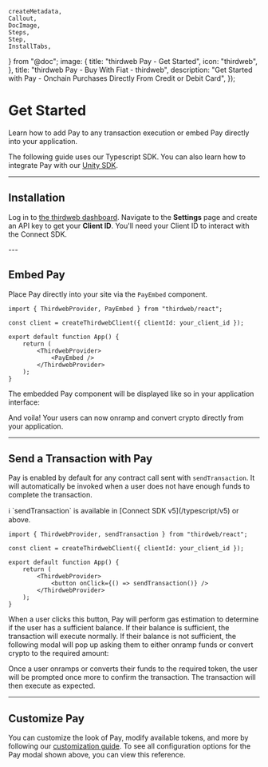 	createMetadata,
	Callout,
	DocImage,
	Steps,
	Step,
	InstallTabs,
} from "@doc";
	image: {
		title: "thirdweb Pay - Get Started",
		icon: "thirdweb",
	},
	title: "thirdweb Pay - Buy With Fiat - thirdweb",
	description:
		"Get Started with Pay -  Onchain Purchases Directly From Credit or Debit Card",
});

# Get Started

Learn how to add Pay to any transaction execution or embed Pay directly into your application.

The following guide uses our Typescript SDK. You can also learn how to integrate Pay with our [Unity SDK](https://portal.thirdweb.com/unity/pay/getbuywithcryptoquote).

---

## Installation

<Steps>
<Step title="Install the Connect SDK">
<InstallTabs
	npm="npm i thirdweb"
	yarn="yarn install thirdweb"
	pnpm="pnpm i thirdweb"
/>
</Step>
<Step title="Get Your Client ID">

Log in to [the thirdweb dashboard](https://thirdweb.com/dashboard). Navigate to the **Settings** page and create an API key to get your **Client ID**. You'll need your Client ID to interact with the Connect SDK.

</Step>
</Steps>
---

## Embed Pay

Place Pay directly into your site via the `PayEmbed` component.

```tsx
import { ThirdwebProvider, PayEmbed } from "thirdweb/react";

const client = createThirdwebClient({ clientId: your_client_id });

export default function App() {
	return (
		<ThirdwebProvider>
			<PayEmbed />
		</ThirdwebProvider>
	);
}
```

The embedded Pay component will be displayed like so in your application interface:

<DocImage src={GetStartedEmbed} />

And voila! Your users can now onramp and convert crypto directly from your application.

---

## Send a Transaction with Pay

Pay is enabled by default for any contract call sent with `sendTransaction`. It will automatically be invoked when a user does not have enough funds to complete the transaction.

<Callout variant="info">
	ℹ️ `sendTransaction` is available in [Connect SDK v5](/typescript/v5) or
	above.
</Callout>

```tsx
import { ThirdwebProvider, sendTransaction } from "thirdweb/react";

const client = createThirdwebClient({ clientId: your_client_id });

export default function App() {
	return (
		<ThirdwebProvider>
			<button onClick={() => sendTransaction()} />
		</ThirdwebProvider>
	);
}
```

When a user clicks this button, Pay will perform gas estimation to determine if the user has a sufficient balance. If their balance is sufficient, the transaction will execute normally. If their balance is not sufficient, the following modal will pop up asking them to either onramp funds or convert crypto to the required amount:

<DocImage src={GetStartedSend} />

Once a user onramps or converts their funds to the required token, the user will be prompted once more to confirm the transaction. The transaction will then execute as expected.

---

## Customize Pay

You can customize the look of Pay, modify available tokens, and more by following our [customization guide](/connect/pay/customization). To see all configuration options for the Pay modal shown above, you can view this reference.
